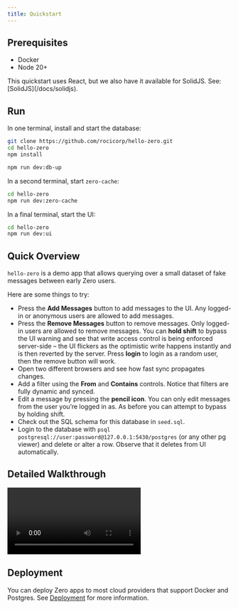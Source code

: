 ```yaml
---
title: Quickstart
---
```


## Prerequisites

- Docker
- Node 20+

<Note type="note" slug="other-frameworks">
  This quickstart uses React, but we also have it available for SolidJS. See:
  [SolidJS](/docs/solidjs).
</Note>

## Run

In one terminal, install and start the database:

```bash
git clone https://github.com/rocicorp/hello-zero.git
cd hello-zero
npm install

npm run dev:db-up
```

In a second terminal, start `zero-cache`:

```bash
cd hello-zero
npm run dev:zero-cache
```

In a final terminal, start the UI:

```bash
cd hello-zero
npm run dev:ui
```

## Quick Overview

`hello-zero` is a demo app that allows querying over a small dataset of fake messages between early Zero users.

Here are some things to try:

- Press the **Add Messages** button to add messages to the UI. Any logged-in or anonymous users are allowed to add messages.
- Press the **Remove Messages** button to remove messages. Only logged-in users are allowed to remove messages. You can **hold shift** to bypass the UI warning and see that write access control is being enforced server-side – the UI flickers as the optimistic write happens instantly and is then reverted by the server. Press **login** to login as a random user, then the remove button will work.
- Open two different browsers and see how fast sync propagates changes.
- Add a filter using the **From** and **Contains** controls. Notice that filters are fully dynamic and synced.
- Edit a message by pressing the **pencil icon**. You can only edit messages from the user you’re logged in as. As before you can attempt to bypass by holding shift.
- Check out the SQL schema for this database in `seed.sql`.
- Login to the database with `psql postgresql://user:password@127.0.0.1:5430/postgres` (or any other pg viewer) and delete or alter a row. Observe that it deletes from UI automatically.

## Detailed Walkthrough

<Video
  src="https://d2nzlypqdo5xbb.cloudfront.net/video/detailed-walkthrough.mp4"
  alt="Detailed UI and code walkthrough"
/>

## Deployment

You can deploy Zero apps to most cloud providers that support Docker and Postgres. See [Deployment](/docs/deployment) for more information.
